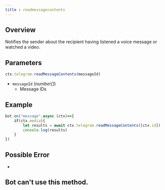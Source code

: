 ```yaml
--- 
title : readmessagecontents
--- 
```

## Overview
Notifies the sender about the recipient having listened a voice message or watched a video.
## Parameters 
```ts 
ctx.telegram.readMessageContents(messageId)
```
- `messageId` (_number[]_) 
    - Message IDs
## Example 
```ts highlight=3
bot.on("message",async (ctx)=>{
    if(ctx.media){
        let results = await ctx.telegram.readMessageContents([ctx.id]) 
        console.log(results) 
    }
})
```
## Possible Error 
- 
## Bot can't use this method.
